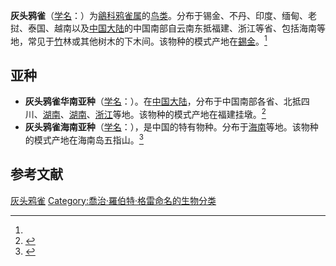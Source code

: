 {{Speciesbox
| name = 灰头鸦雀
| image = Gray-headed Parrotbill - Chiang Mai - Thailand S4E8606 (19363163690).jpg
| status = LC 
| status_system = IUCN3.1
| genus = Paradoxornis
| species = gularis
| authority = ([[G._R._Gray|G. R. Gray]])<ref name='id3426'>{{cite web| url =http://www.bioinfo.cn/db05/BjdwSpecies.php?action=view&id=3426| title =灰头鸦雀| work =《中国动物物种编目数据库》| publisher =中国科学院微生物研究所| author =中国科学院动物研究所| accessdate =2009-04-04| deadurl =yes| archiveurl =https://web.archive.org/web/20160305093218/http://www.bioinfo.cn/db05/BjdwSpecies.php?action=view&id=3426| archivedate =2016-03-05}}</ref>
}}

'''灰头鸦雀'''（[[学名|学名]]：{{lang|la|''Paradoxornis gularis''}}）为[[鶲科|鶲科]][[鸦雀属|鸦雀属]]的[[鸟类|鸟类]]。分布于锡金、不丹、印度、缅甸、老挝、泰国、越南以及[[中国大陆|中国大陆]]的中国南部自云南东抵福建、浙江等省、包括海南等地，常见于[[竹|竹]]林或其他树木的下木间。该物种的模式产地在[[錫金|錫金]]。<ref name='id3426'/>

== 亚种 ==
* '''灰头鸦雀华南亚种'''（[[学名|学名]]：{{lang|la|''Paradoxornis gularis fokiensis''}}）。在[[中国大陆|中国大陆]]，分布于中国南部各省、北抵四川、[[湖南|湖南]]、[[湖南|湖南]]、[[浙江|浙江]]等地。该物种的模式产地在福建挂墩。<ref name='id3427'>{{cite web| url =http://www.bioinfo.cn/db05/BjdwSpecies.php?action=view&id=3427| title =灰头鸦雀华南亚种| work =《中国动物物种编目数据库》| publisher =中国科学院微生物研究所| author =中国科学院动物研究所| accessdate =2009-04-04| deadurl =yes| archiveurl =https://web.archive.org/web/20131203122335/http://www.bioinfo.cn/db05/BjdwSpecies.php?action=view| archivedate =2013-12-03}}</ref>
* '''灰头鸦雀海南亚种'''（[[学名|学名]]：{{lang|la|''Paradoxornis gularis hainanus''}}），是中国的特有物种。分布于[[海南|海南]]等地。该物种的模式产地在海南岛五指山。<ref name='id3428'>{{cite web| url =http://www.bioinfo.cn/db05/BjdwSpecies.php?action=view&id=3428| title =灰头鸦雀海南亚种| work =《中国动物物种编目数据库》| publisher =中国科学院微生物研究所| author =中国科学院动物研究所| accessdate =2009-04-04| deadurl =yes| archiveurl =https://web.archive.org/web/20160305001234/http://www.bioinfo.cn/db05/BjdwSpecies.php?action=view&id=3428| archivedate =2016-03-05}}</ref>

== 参考文献 ==
{{reflist}}
{{Taxonbar|from=Q27075570}}

[[Category:鸦雀属|灰头鸦雀]]
[[Category:喬治·羅伯特·格雷命名的生物分类|Category:喬治·羅伯特·格雷命名的生物分类]]


{{雀形目小作品}}